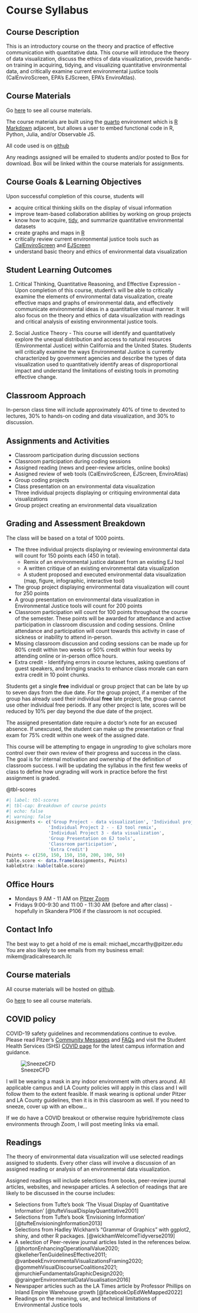 # Course Syllabus {#sec-appendix-syllabus}

## Course Description

This is an introductory course on the theory and practice of effective communication with quantitative data. This course will introduce the theory of data visualization, discuss the ethics of data visualization, provide hands-on training in acquiring, tidying, and visualizing quantitative environmental data, and critically examine current environmental justice tools (CalEnviroScreen, EPA's EJScreen, EPA's EnviroAtlas).

## Course Materials

Go [here](https://mikem-radicalresearch.quarto.pub/environmental-data-visualization/) to see all course materials.

The course materials are built using the [quarto](https://quarto.org/docs/guide) environment which is [R Markdown](https://rmarkdown.rstudio.com/) adjacent, but allows a user to embed functional code in R, Python, Julia, and/or Observable JS.

All code used is on [github](https://github.com/RadicalResearchLLC/EnviroDataVis)

Any readings assigned will be emailed to students and/or posted to Box for download. Box will be linked within the course materials for assignments.

## Course Goals & Learning Objectives

Upon successful completion of this course, students will

-   acquire critical thinking skills on the display of visual information
-   improve team-based collaboration abilities by working on group projects
-   know how to acquire, [tidy](https://www.tidyverse.org/), and summarize quantitative environmental datasets
-   create graphs and maps in [R](https://cran.r-project.org/)
-   critically review current environmental justice tools such as [CalEnviroScreen](https://oehha.ca.gov/calenviroscreen/report/calenviroscreen-40) and [EJScreen](https://www.epa.gov/ejscreen)
-   understand basic theory and ethics of environmental data visualization

## Student Learning Outcomes

1.  Critical Thinking, Quantitative Reasoning, and Effective Expression - Upon completion of this course, student's will be able to critically examine the elements of environmental data visualization, create effective maps and graphs of environmental data, and effectively communicate environmental ideas in a quantitative visual manner. It will also focus on the theory and ethics of data visualization with readings and critical analysis of existing environmental justice tools.

2.  Social Justice Theory - This course will identify and quantitatively explore the unequal distribution and access to natural resources (Environmental Justice) within California and the United States. Students will critically examine the ways Environmental Justice is currently characterized by government agencies and describe the types of data visualization used to quantitatively identify areas of disproportional impact and understand the limitations of existing tools in promoting effective change.

## Classroom Approach

In-person class time will include approximately 40% of time to devoted to lectures, 30% to hands-on coding and data visualization, and 30% to discussion.

## Assignments and Activities

-   Classroom participation during discussion sections
-   Classroom participation during coding sessions
-   Assigned reading (news and peer-review articles, online books)
-   Assigned review of web tools (CalEnviroScreen, EJScreen, EnviroAtlas)
-   Group coding projects
-   Class presentation on an environmental data visualization
-   Three individual projects displaying or critiquing environmental data visualizations
-   Group project creating an environmental data visualization


## Grading and Assessment Breakdown

The class will be based on a total of 1000 points.

-   The three individual projects displaying or reviewing environmental data will count for 150 points each (450 in total).
    -   Remix of an environmental justice dataset from an existing EJ tool
    -   A written critique of an existing environmental data visualization
    -   A student proposed and executed environmental data visualization (map, figure, infographic, interactive tool)
-   The group project displaying environmental data visualization will count for 250 points
-   A group presentation on environmental data visualization in Environmental Justice tools will count for 200 points
-   Classroom participation will count for 100 points throughout the course of the semester. These points will be awarded for attendance and active participation in classroom discussion and coding sessions. Online attendance and participation will count towards this activity in case of sickness or inability to attend in-person.\
-   Missing classroom discussion and coding sessions can be made up for 80% credit within two weeks or 50% credit within four weeks by attending online or in-person office hours.\
-   Extra credit - Identifying errors in course lectures, asking questions of guest speakers, and bringing snacks to enhance class morale can earn extra credit in 10 point chunks.

Students get a single **free** individual or group project that can be late by up to seven days from the due date. For the group project, if a member of the group has already used their individual **free** late project, the group cannot use other individual free periods. If any other project is late, scores will be reduced by 10% per day beyond the due date of the project.

The assigned presentation date require a doctor's note for an excused absence. If unexcused, the student can make up the presentation or final exam for 75% credit within one week of the assigned date.

This course will be attempting to engage in _ungrading_ to give scholars more control over their own review of their progress and success in the class.  The goal is for internal motivation and ownership of the definition of classroom success.  I will be updating the syllabus in the first few weeks of class to define how ungrading will work in practice before the first assignment is graded.  

@tbl-scores

```r
#| label: tbl-scores
#| tbl-cap: Breakdown of course points
#| echo: false
#| warning: false
Assignments <- c('Group Project - data visualization', 'Individual project 1 - written critique of existing visualization', 
                'Individual Project 2 - - EJ tool remix',
                'Individual Project 3 - data visualization',
                'Group Presentation on EJ tools',
                'Classroom participation',
                'Extra Credit')
Points <- c(250, 150, 150, 150, 200, 100, 50)
table.score <- data.frame(Assignments, Points)
kableExtra::kable(table.score)
```

## Office Hours

-   Mondays 9 AM - 11 AM on [Pitzer Zoom](https://pitzer.zoom.us/j/2600893680)
-   Fridays 9:00-9:30 and 11:00 - 11:30 AM (before and after class) - hopefully in Skandera P106 if the classroom is not occupied.

## Contact Info

The best way to get a hold of me is email: michael_mccarthy\@pitzer.edu You are also likely to see emails from my business email: mikem\@radicalresearch.llc

## Course materials

All course materials will be hosted on [github](https://github.com/RadicalResearchLLC/EnviroDataVis).

Go [here](https://mikem-radicalresearch.quarto.pub/environmental-data-visualization/) to see all course materials.

## COVID policy

COVID-19 safety guidelines and recommendations continue to evolve. Please read Pitzer's [Community Messages](https://www.pitzer.edu/pathway-forward/category/community-messages/) and [FAQs](https://www.pitzer.edu/pathway-forward/frequently-asked-questions/faqs/) and visit the Student Health Services (SHS) [COVID page](https://services.claremont.edu/covid/) for the latest campus information and guidance.

![SneezeCFD](images/COVID_mask.png)

I will be wearing a mask in any indoor environment with others around. All applicable campus and LA County policies will apply in this class and I will follow them to the extent feasible. If mask wearing is optional under Pitzer and LA County guidelines, then it is in this classroom as well. If you need to sneeze, cover up with an elbow...

If we do have a COVID breakout or otherwise require hybrid/remote class environments through Zoom, I will post meeting links via email.

## Readings

The theory of environmental data visualization will use selected readings assigned to students. Every other class will involve a discussion of an assigned reading or analysis of an environmental data visualization.

Assigned readings will include selections from books, peer-review journal articles, websites, and newspaper articles. A selection of readings that are likely to be discussed in the course includes:

-   Selections from Tufte's book 'The Visual Display of Quantitative Information' [@tufteVisualDisplayQuantitative2001]
-   Selections from Tufte's book 'Envisioning Information' [@tufteEnvisioningInformation2013]
-   Selections from Hadley Wickham's "Grammar of Graphics" with ggplot2, shiny, and other R packages. [@wickhamWelcomeTidyverse2019]
-   A selection of Peer-review journal articles listed in the references below. [@hortonEnhancingOperationalValue2020; @kelleherTenGuidelinesEffective2011; @vanbeekEnvironmentalVisualizationsFraming2020; @gommehVisualDiscourseCoalitions2021; @murchieFundamentalsGraphicDesign2020; @graingerEnvironmentalDataVisualisation2016]
-   Newspaper articles such as the LA Times article by Professor Phillips on Inland Empire Warehouse growth [@facebookOpEdWeMapped2022]
-   Readings on the meaning, use, and technical limitations of Environmental Justice tools

